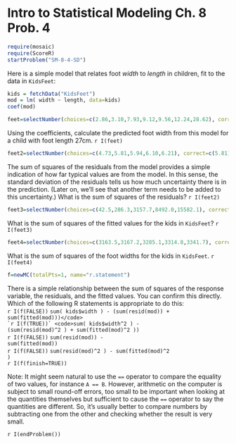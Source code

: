 Intro to Statistical Modeling Ch. 8 Prob. 4
========================================================
```r
require(mosaic)
require(ScoreR)
startProblem("SM-8-4-SD")
```

Here is a simple model that relates foot *width* to *length* in
children, fit to the data in `KidsFeet`:
```r
kids = fetchData("KidsFeet")
mod = lm( width ~ length, data=kids)
coef(mod)
```


```r
feet=selectNumber(choices=c(2.86,3.10,7.93,9.12,9.56,12.24,28.62), correct=c(9.56), totalPts=1, name="27cm")
```
Using the coefficients, calculate the predicted foot width from this model for a child with foot length 27cm. `r I(feet)`

```r
feet2=selectNumber(choices=c(4.73,5.81,5.94,6.10,6.21), correct=c(5.81), totalPts=1, name="sumOfSquaresRes")
```
The sum of squares of the residuals from the model provides a simple indication of how far typical values are from the model. In this sense, the standard deviation of the residuals tells us how much uncertainty there is in the prediction.  (Later on, we'll see that another term needs to be added to this uncertainty.) What is the sum of squares of the residuals? `r I(feet2)`

```r
feet3=selectNumber(choices=c(42.5,286.3,3157.7,8492.0,15582.1), correct=c(3157.7), totalPts=1, name="sumOfSquaresFit")
```
What is the sum of squares of the fitted values for the kids in `KidsFeet`? `r I(feet3)`

```r
feet4=selectNumber(choices=c(3163.5,3167.2,3285.1,3314.8,3341.7), correct=c(3163.5), totalPts=1, name="sumOfSquaresWidths")
```
What is the sum of squares of the foot widths for the kids in `KidsFeet`. `r I(feet4)`

```r
f=newMC(totalPts=1, name="r.statement")
```
There is a simple relationship between the sum of squares of the response variable, the residuals, and the fitted values.  You can confirm this directly.  Which of the following R statements is appropriate to do this:     
`r I(f(FALSE))` <code>sum( kids$width ) - (sum(resid(mod)) + sum(fitted(mod)))</code>      
`r I(f(TRUE))` <code>sum( kids$width^2 ) - (sum(resid(mod)^2 ) + sum(fitted(mod)^2 ))</code>     
`r I(f(FALSE))` <code>sum(resid(mod)) - sum(fitted(mod))</code>     
`r I(f(FALSE))` <code>sum(resid(mod)^2 ) - sum(fitted(mod)^2 )</code>      
`r I(f(finish=TRUE))`

  Note: It might seem natural to use the <code>==</code> operator to compare the equality of two values, for instance <code>A == B</code>.  However, arithmetic on the computer is subject to small round-off errors, too small to be important when looking at the quantities themselves but sufficient to cause the <code>==</code> operator to say the quantities are different.  So, it's usually better to compare numbers by subtracting one from the other and checking whether the result is very small.

`r I(endProblem())`